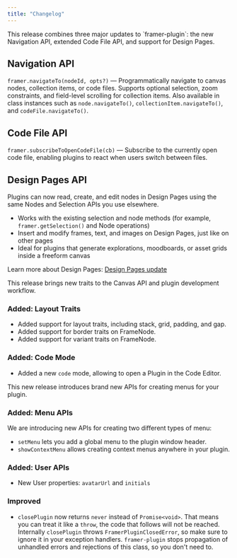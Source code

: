 ```yaml
---
title: "Changelog"
---
```


<Update label="v3.7.0" description=" Sep 24, 2025">
  This release combines three major updates to `framer-plugin`: the new Navigation API, extended Code File API, and support for Design Pages.

  ## Navigation API

  `framer.navigateTo(nodeId, opts?)` — Programmatically navigate to canvas nodes, collection items, or code files. Supports optional selection, zoom constraints, and field-level scrolling for collection items. Also available in class instances such as `node.navigateTo()`, `collectionItem.navigateTo()`, and `codeFile.navigateTo()`.

  ## Code File API

  `framer.subscribeToOpenCodeFile(cb)` — Subscribe to the currently open code file, enabling plugins to react when users switch between files.

  ## Design Pages API

  Plugins can now read, create, and edit nodes in Design Pages using the same Nodes and Selection APIs you use elsewhere.

  - Works with the existing selection and node methods (for example, `framer.getSelection()` and Node operations)
  - Insert and modify frames, text, and images on Design Pages, just like on other pages
  - Ideal for plugins that generate explorations, moodboards, or asset grids inside a freeform canvas

  Learn more about Design Pages: [Design Pages update](https://www.framer.com/updates/design-pages)
</Update>

<Update label="v3.6.0" description=" Aug 21, 2025">
  This release brings new traits to the Canvas API and plugin development workflow.

  ### Added: Layout Traits

  - Added support for layout traits, including stack, grid, padding, and gap.
  - Added support for border traits on FrameNode.
  - Added support for variant traits on FrameNode.

  ### Added: Code Mode

  - Added a new `code` mode, allowing to open a Plugin in the Code Editor.
</Update>

<Update label="v3.5.2" description=" Jul 25, 2025">
  This new release introduces brand new APIs for creating menus for your plugin.

  ### Added: Menu APIs

  We are introducing new APIs for creating two different types of menu:

  - `setMenu` lets you add a global menu to the plugin window header.
  - `showContextMenu` allows creating context menus anywhere in your plugin.

  ### Added: User APIs

  - New User properties: `avatarUrl` and `initials`

  ### Improved

  - `closePlugin` now returns `never` instead of `Promise<void>`. That means you can treat it like a `throw`, the code that follows will not be reached. Internally `closePlugin` throws `FramerPluginClosedError`, so make sure to ignore it in your exception handlers. `framer-plugin` stops propagation of unhandled errors and rejections of this class, so you don't need to.
</Update>